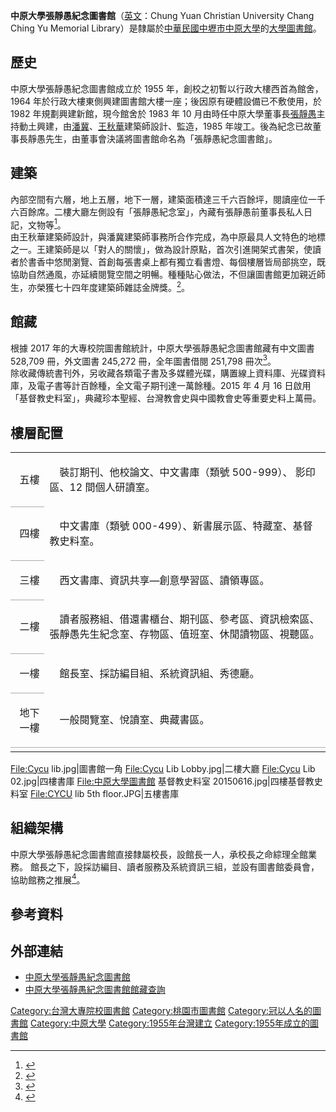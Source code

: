 {{Infobox library
| library_name       = 中原大學張靜愚紀念圖書館<br><small>CYCU Chang Ching Yu Memorial Library</small>
| image              = File:Chung Yuan Christian University Chang Ching Yu Memorial Library 2020-02-17.jpg
| caption            = 中原大學張靜愚紀念圖書館
| country            = {{ROC}}
| location           =32023 [[桃園市|桃園市]][[中壢區|中壢區]] 中北路 200 號
| type               = [[大學圖書館|大學圖書館]]
| num_branches       = 
| num_employees      = 
| established        = 1955 年
| items_collected    = [[圖書|圖書]]、[[學術期刊|期刊]]、[[報紙|報紙]]、[[雜誌|雜誌]]、[[錄影|錄音、錄影資料]]、[[資料庫|資料庫]]、[[地圖|地圖]]、[[手稿|手稿]]、[[論文|論文]]
| collection_size    = 實體書刊 77 萬餘冊/件，另收藏各類電子書及多媒體光碟
| legal_deposit      = 
| req_to_access      = 校內學生憑服務證或學生證進館，校外人士可憑身分證明文件換證後進館
| budget             = 
| director           = 陳昭珍
| website            = https://www.lib.cycu.edu.tw/cycu/Index.action
}}

'''中原大學張靜愚紀念圖書館'''（[[英文|英文]]：Chung Yuan Christian University Chang Ching Yu Memorial Library）是隸屬於[[中華民國|中華民國]][[中壢市|中壢市]][[中原大學|中原大學]]的[[大學圖書館|大學圖書館]]。

==歷史==
中原大學張靜愚紀念圖書館成立於 1955 年，創校之初暫以行政大樓西首為館舍，1964 年於行政大樓東側興建圖書館大樓一座；後因原有硬體設備已不敷使用，於 1982 年規劃興建新館，現今館舍於 1983 年 10 月由時任中原大學董事長[[張靜愚|張靜愚]]主持動土興建，由[[潘冀|潘冀]]、[[王秋華|王秋華]]建築師設計、監造，1985 年竣工。後為紀念已故董事長靜愚先生，由董事會決議將圖書館命名為「張靜愚紀念圖書館」。

==建築==
內部空間有六層，地上五層，地下一層，建築面積達三千六百餘坪，閱讀座位一千六百餘席。二樓大廳左側設有「張靜愚紀念室」，內藏有張靜愚前董事長私人日記，文物等<ref>{{Cite web |url=http://www.lib.cycu.edu.tw/about.php?p=history |title=中原大學張靜愚紀念圖書館 |access-date=2015-06-12 |archive-url=https://web.archive.org/web/20150329112359/http://www.lib.cycu.edu.tw/about.php?p=history |archive-date=2015-03-29 |dead-url=yes }}</ref>。<br>
由王秋華建築師設計，與潘冀建築師事務所合作完成，為中原最具人文特色的地標之一。王建築師是以「對人的關懷」，做為設計原點，首次引進開架式書架，使讀者於書香中悠閒瀏覽、首創每張書桌上都有獨立看書燈、每個樓層皆局部挑空，既協助自然通風，亦延續閱覽空間之明暢。種種貼心做法，不但讓圖書館更加親近師生，亦榮獲七十四年度建築師雜誌金牌獎。<ref>{{Cite web |url=https://www.lib.cycu.edu.tw/20160419/20160419.htm |title=典律的生成 — 王秋華與張靜愚紀念圖書館 |access-date=2018-03-30 |archive-url=https://web.archive.org/web/20160830232552/http://www.lib.cycu.edu.tw/20160419/20160419.htm |archive-date=2016-08-30 |dead-url=yes }}</ref>。

==館藏==
根據 2017 年的大專校院圖書館統計，中原大學張靜愚紀念圖書館藏有中文圖書 528,709 冊，外文圖書 245,272 冊，全年圖書借閱 251,798 冊次<ref>{{cite web|author=中華民國教育部統計處|title=大專校院圖書館統計|url=http://stats.moe.gov.tw/files/detail/106/106_library.xls|accessdate=2018-03-30|archive-date=2018-03-30|archive-url=https://web.archive.org/web/20180330145230/http://stats.moe.gov.tw/files/detail/106/106_library.xls|dead-url=no}}</ref>。<br>
除收藏傳統書刊外，另收藏各類電子書及多媒體光碟，購置線上資料庫、光碟資料庫，及電子書等計百餘種，全文電子期刊達一萬餘種。2015 年 4 月 16 日啟用「基督教史料室」，典藏珍本聖經、台灣教會史與中國教會史等重要史料上萬冊。

== 樓層配置 ==
{| width="950" cellspacing="0" style="border: 0px solid #ADAAAD"
|----- bgcolor="#FFFBFF"
| align="right" valign="top" style="border-bottom: 1px solid #ADAAAD" | 五樓
| align="left" | 　裝訂期刊、他校論文、中文書庫（類號 500-999）、 影印區、12 間個人研讀室。
|----- bgcolor="#FFFBFF"
| align="right" valign="top" style="border-bottom: 1px solid #ADAAAD" | 四樓
| align="left" | 　中文書庫（類號 000-499）、新書展示區、特藏室、基督教史料室。
|----- bgcolor="#FFFBFF"
| align="right" valign="top" style="border-bottom: 1px solid #ADAAAD" | 三樓
| align="left" | 　西文書庫、資訊共享—創意學習區、讀領專區。
|----- bgcolor="#FFFBFF"
| align="right" valign="top" style="border-bottom: 1px solid #ADAAAD" | 二樓
| align="left" | 　讀者服務組、借還書櫃台、期刊區、參考區、資訊檢索區、張靜愚先生紀念室、存物區、值班室、休閒讀物區、視聽區。
|----- bgcolor="#FFFBFF"
| align="right" valign="top" style="border-bottom: 1px solid #ADAAAD" | 一樓
| align="left" | 　館長室、採訪編目組、系統資訊組、秀德廳。
|----- bgcolor="#FFFBFF"
| align="right" valign="top" style="border-bottom: 1px solid #ADAAAD" | 地下一樓
| align="left" style="border-bottom: 1px solid #ADAAAD" | 　一般閱覽室、悅讀室、典藏書區。
|----- bgcolor="#FFFBFF"
|}


<gallery>
File:Cycu lib.jpg|圖書館一角
File:Cycu Lib Lobby.jpg|二樓大廳
File:Cycu Lib 02.jpg|四樓書庫
File:中原大學圖書館 基督教史料室 20150616.jpg|四樓基督教史料室
File:CYCU lib 5th floor.JPG|五樓書庫
</gallery>

==組織架構==
中原大學張靜愚紀念圖書館直接隸屬校長，設館長一人，承校長之命綜理全館業務。
館長之下，設採訪編目、讀者服務及系統資訊三組，並設有圖書館委員會，協助館務之推展<ref>{{Cite web |url=http://www.lib.cycu.edu.tw/about.php?p=history&g=lib_org |title=組織架構 |access-date=2015-06-12 |archive-url=https://web.archive.org/web/20150615042650/http://www.lib.cycu.edu.tw/about.php?p=history&g=lib_org |archive-date=2015-06-15 |dead-url=yes }}</ref>。

==參考資料==
{{reflist}}
==外部連結==
*[https://www.lib.cycu.edu.tw/cycu/Index.action 中原大學張靜愚紀念圖書館] {{Wayback|url=https://www.lib.cycu.edu.tw/cycu/Index.action |date=20210430071406 }}
*[https://cylis.lib.cycu.edu.tw/search*cht 中原大學張靜愚紀念圖書館館藏查詢] {{Wayback|url=https://cylis.lib.cycu.edu.tw/search*cht |date=20170628080327 }}

{{coord|24|57|27.71|N|121|14|26.47|E|type:landmark_region:TW|display=title}}

[[Category:台灣大專院校圖書館|Category:台灣大專院校圖書館]]
[[Category:桃園市圖書館|Category:桃園市圖書館]]
[[Category:冠以人名的圖書館|Category:冠以人名的圖書館]]
[[Category:中原大學|Category:中原大學]]
[[Category:1955年台灣建立|Category:1955年台灣建立]]
[[Category:1955年成立的圖書館|Category:1955年成立的圖書館]]